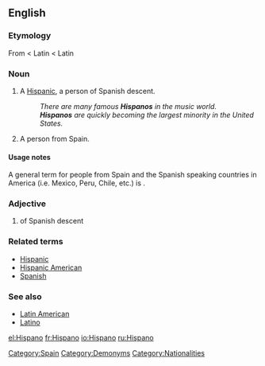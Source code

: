 {{also|hispano}}
==English==

===Etymology===
From {{etyl|es}} {{term|hispano|lang=es}} < Latin {{term|hispanus|lang=la}} < Latin {{term|Hispania|lang=la}}

===Noun===
{{en-noun}}

# {{slang}} A [[Hispanic]], a person of Spanish descent.
#: ''There are many famous '''Hispanos''' in the music world.''
#: '''''Hispanos''' are quickly becoming the largest minority in the United States.''
# A person from Spain.

====Usage notes====
A general term for people from Spain and the Spanish speaking countries in America (i.e. Mexico, Peru, Chile, etc.) is {{term|Hispanic American}}.

===Adjective===
{{en-adj}}

# of Spanish descent

===Related terms===
* [[Hispanic]]
* [[Hispanic American]]
* [[Spanish]]

===See also===
* [[Latin American]]
* [[Latino]]

[[Category:Spain]]
[[Category:Demonyms]]
[[Category:Nationalities]]

[[el:Hispano]]
[[fr:Hispano]]
[[io:Hispano]]
[[ru:Hispano]]
